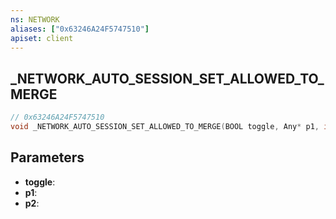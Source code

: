 ```yaml
---
ns: NETWORK
aliases: ["0x63246A24F5747510"]
apiset: client
---
```

## _NETWORK_AUTO_SESSION_SET_ALLOWED_TO_MERGE

```c
// 0x63246A24F5747510
void _NETWORK_AUTO_SESSION_SET_ALLOWED_TO_MERGE(BOOL toggle, Any* p1, int p2);
```


## Parameters
* **toggle**:
* **p1**:
* **p2**:
